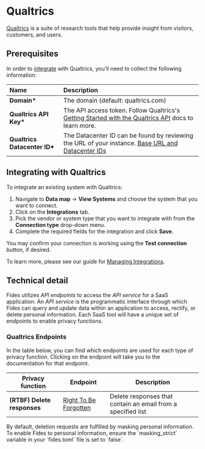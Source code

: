 
# Qualtrics

[Qualtrics](https://www.qualtrics.com//) is a suite of research tools that help provide insight from visitors, customers, and users.

## Prerequisites

In order to [integrate](../) with Qualtrics, you'll need to collect the following information:

| Name                          | Description                                                                                                                                                                     |
| :---------------------------- | :------------------------------------------------------------------------------------------------------------------------------------------------------------------------------ |
| **Domain\***                  | The domain (default: qualtrics.com)                                                                                                                                             |
| **Qualtrics API Key\***       | The API access token. Follow Qualtrics's [Getting Started with the Qualtrics API](https://www.qualtrics.com/support/integrations/api-integration/overview/) docs to learn more. |
| **Qualtrics Datacenter ID\*** | The Datacenter ID can be found by reviewing the URL of your instance. [Base URL and Datacenter IDs](https://api.qualtrics.com/1aea264443797-base-url-and-datacenter-i-ds)       |

## Integrating with Qualtrics

To integrate an existing system with Qualtrics:

1. Navigate to **Data map** → **View Systems** and choose the system that you want to connect.
2. Click on the **Integrations** tab.
3. Pick the vendor or system type that you want to integrate with from the **Connection type** drop-down menu.
4. Complete the required fields for the integration and click **Save**.

You may confirm your connection is working using the **Test connection** button, if desired.

To learn more, please see our guide for [Managing Integrations](/user-guides/integrations/manage-integrations).

## Technical detail

Fides utilizes _API endpoints_ to access the _API service_ for a SaaS application. An _API service_ is the programmatic interface through which Fides can query and update data within an application to access, rectify, or delete personal information. Each SaaS tool will have a unique set of endpoints to enable privacy functions.

### Qualtrics Endpoints

In the table below, you can find which endpoints are used for each type of privacy function. Clicking on the endpoint will take you to the documentation for that endpoint.

| Privacy function            | Endpoint                                                                                                | Description                                                  |
| --------------------------- | ------------------------------------------------------------------------------------------------------- | ------------------------------------------------------------ |
| **(RTBF) Delete responses** | [Right To Be Forgotten](https://www.typeform.com/developers/responses/reference/rtbf-delete-responses/) | Delete responses that contain an email from a specified list |

<Callout type="info" emoji="">
By default, deletion requests are fulfilled by masking personal information. To enable Fides to personal information, ensure the `masking_strict` variable in your `fides.toml` file is set to `false`.
</Callout>
